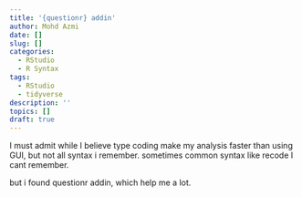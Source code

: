 ```yaml
---
title: '{questionr} addin'
author: Mohd Azmi
date: []
slug: []
categories:
  - RStudio
  - R Syntax
tags:
  - RStudio
  - tidyverse
description: ''
topics: []
draft: true
---
```


I must admit while I believe type coding make my analysis faster than using GUI, but not all syntax i remember. sometimes common syntax like recode I cant remember.

but i found questionr addin, which help me a lot.

